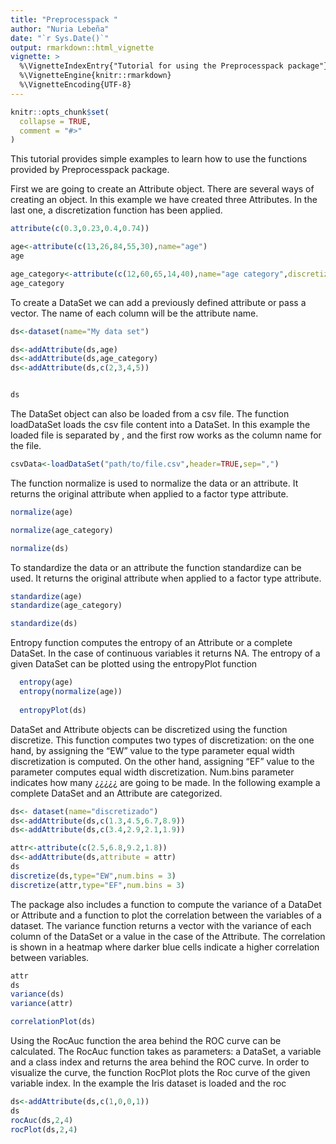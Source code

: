 ```yaml
---
title: "Preprocesspack "
author: "Nuria Lebeña"
date: "`r Sys.Date()`"
output: rmarkdown::html_vignette
vignette: >
  %\VignetteIndexEntry{"Tutorial for using the Preprocesspack package"}
  %\VignetteEngine{knitr::rmarkdown}
  %\VignetteEncoding{UTF-8}
---
```


```r
knitr::opts_chunk$set(
  collapse = TRUE,
  comment = "#>"
)
```
This tutorial provides simple examples to learn how to use the functions provided by Preprocesspack package.

First we are going to create an Attribute object. There are several ways of creating an object. In this example we have created three Attributes. In the last one, a discretization function has been applied.

```r
attribute(c(0.3,0.23,0.4,0.74))

age<-attribute(c(13,26,84,55,30),name="age")
age

age_category<-attribute(c(12,60,65,14,40),name="age category",discretize = TRUE,discretizationType = "EW",num.bins = 2)
age_category
```

To create a DataSet we can add a previously defined attribute or pass a vector. The name of each column will be the attribute name.
```r
ds<-dataset(name="My data set")

ds<-addAttribute(ds,age)
ds<-addAttribute(ds,age_category)
ds<-addAttribute(ds,c(2,3,4,5))


ds
```
The DataSet object can also be loaded from a csv file. The function loadDataSet loads the csv file content into a DataSet. In this example the loaded file is separated by , and the first row works as the column name for the file.

```r
csvData<-loadDataSet("path/to/file.csv",header=TRUE,sep=",")

```
The function normalize is used to normalize the data or an attribute. It returns the original attribute when applied to a factor type attribute.


```r
normalize(age)

normalize(age_category)

normalize(ds)
```

To standardize the data or an attribute the function standardize can be used. It returns the original attribute when applied to a factor type attribute.

```r
standardize(age)
standardize(age_category)

standardize(ds)
```
Entropy function computes the entropy of an Attribute or a complete DataSet. In the case of continuous variables it returns NA. The entropy of a given DataSet can be plotted using the entropyPlot function

```r
  entropy(age)
  entropy(normalize(age))
  
  entropyPlot(ds)
```

DataSet and Attribute objects can be discretized using the function discretize. This function computes two types of discretization: on the one hand, by assigning the "EW" value to the type parameter equal width discretization is computed. On the other hand, assigning "EF" value to the parameter computes equal width discretization. Num.bins parameter indicates how many ¿¿¿¿¿ are going to be made. In the following example a complete DataSet and an Attribute are categorized.

```r
ds<- dataset(name="discretizado")
ds<-addAttribute(ds,c(1.3,4.5,6.7,8.9))
ds<-addAttribute(ds,c(3.4,2.9,2.1,1.9))

attr<-attribute(c(2.5,6.8,9.2,1.8))
ds<-addAttribute(ds,attribute = attr)
ds
discretize(ds,type="EW",num.bins = 3)
discretize(attr,type="EF",num.bins = 3)
```

The package also includes a function to compute the variance of a DataDet or Attribute and a function to plot the correlation between the variables of a dataset. The variance function returns a vector with the variance of each column of the DataSet or a value in the case of the Attribute. The correlation is shown in a heatmap where darker blue cells indicate a higher correlation between variables.

```r
attr
ds
variance(ds)
variance(attr)

correlationPlot(ds)

```
Using the RocAuc function the area behind the ROC curve can be calculated. The RocAuc function takes as parameters: a DataSet, a variable and a class index and returns the area behind the ROC curve. In order to visualize the curve, the function RocPlot plots the Roc curve of the given variable index. In the example the Iris dataset is loaded and the roc

```r
ds<-addAttribute(ds,c(1,0,0,1))
ds
rocAuc(ds,2,4)
rocPlot(ds,2,4)
```
